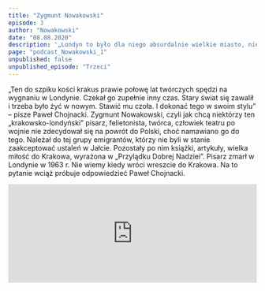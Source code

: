 ```yaml
---
title: "Zygmunt Nowakowski"
episode: 3
author: "Nowakowski"
date: "08.08.2020"
description: '„Londyn to było dla niego absurdalnie wielkie miasto, nie czuł się tam dobrze, był zażartym Krakusem" - mówi Paweł Chojnacki, autor książki „Reemigrejtan. Kiedy Zygmunt Nowakowski wróci wreszcie do Krakowa!?”.'
page: "podcast_Nowakowski_1"
unpublished: false
unpublished_episode: "Trzeci"
---
```


„Ten do szpiku kości krakus prawie połowę lat twórczych spędzi na wygnaniu w Londynie. Czekał go zupełnie inny czas. Stary świat się zawalił i trzeba było żyć w nowym. Stawić mu czoła. I dokonać tego w swoim stylu” – pisze Paweł Chojnacki. Zygmunt Nowakowski, czyli jak chcą niektórzy ten „krakowsko-londyński” pisarz, felietonista, twórca, człowiek teatru po wojnie nie zdecydował się na powrót do Polski, choć namawiano go do tego. Należał do tej grupy emigrantów, którzy nie byli w stanie zaakceptować ustaleń w Jałcie. Pozostały po nim książki, artykuły, wielka miłość do Krakowa, wyrażona w „Przylądku Dobrej Nadziei”. Pisarz zmarł w Londynie w 1963 r. Nie wiemy kiedy wróci wreszcie do Krakowa. Na to pytanie wciąż próbuje odpowiedzieć Paweł Chojnacki. 

<iframe src="https://widget.spreaker.com/player?episode_id=40115342&theme=light&playlist=false&playlist-continuous=false&autoplay=false&live-autoplay=false&chapters-image=true&episode_image_position=right&hide-logo=false&hide-likes=false&hide-comments=false&hide-sharing=false&hide-download=true" width="100%" height="200px" frameborder="0"></iframe>
